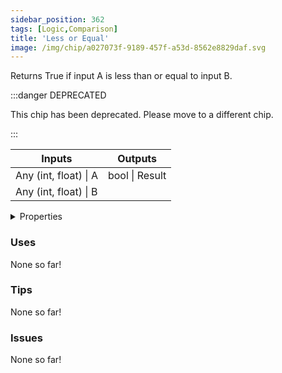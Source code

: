 ```yaml
---
sidebar_position: 362
tags: [Logic,Comparison]
title: 'Less or Equal'
image: /img/chip/a027073f-9189-457f-a53d-8562e8829daf.svg
---
```


Returns True if input A is less than or equal to input B.

:::danger DEPRECATED

This chip has been deprecated. Please move to a different chip.

:::

<IChip uuid="a027073f-9189-457f-a53d-8562e8829daf"/>

<table><thead><tr><th>Inputs</th><th>Outputs</th></tr></thead><tbody><tr><td>Any (int, float) | A</td><td>bool | Result</td></tr><tr><td>Any (int, float) | B</td><td /></tr></tbody></table>

<details>
  <summary>Properties</summary>
  <div>
    <div>
    <table>
      <tbody>
        <tr>
          <td>Is beta required?</td>
          <td>No</td>
        </tr>
        <tr>
          <td>Is chip a trolling risk?</td>
          <td>No</td>
        </tr>
        <tr>
          <td>Is chip a role assignment risk?</td>
          <td>No</td>
        </tr>
        <tr>
          <td>Chip UUID</td>
          <td>a027073f-9189-457f-a53d-8562e8829daf</td>
        </tr>
        <tr>
          <td>Room availability</td>
          <td>Available everywhere</td>
        </tr>
      </tbody>
    </table>
    </div>
  </div>
</details>

### Uses

None so far!

### Tips

None so far!

### Issues

None so far!